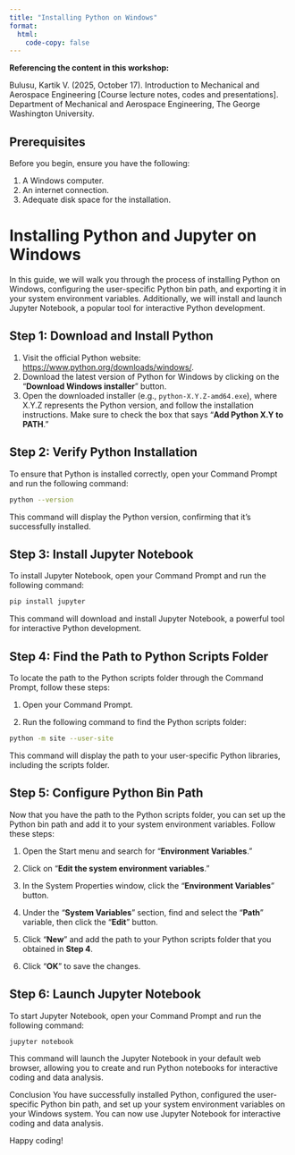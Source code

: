 ```yaml
---
title: "Installing Python on Windows"
format:
  html:
    code-copy: false
---
```

<html>
<head>
    <style>
        body {
            -webkit-user-select: none; /* Safari */
            -moz-user-select: none; /* Firefox */
            -ms-user-select: none; /* IE10+/Edge */
            user-select: none; /* Standard */
        }
    </style>
</head>
<body>

:::{.callout-important}
**Referencing the content in this workshop:**

Bulusu, Kartik V. (2025, October 17). Introduction to Mechanical and Aerospace Engineering [Course lecture notes, codes and presentations]. Department of Mechanical and Aerospace Engineering, The George Washington University.
:::

## Prerequisites

Before you begin, ensure you have the following:

1. A Windows computer.
2. An internet connection.
3. Adequate disk space for the installation.

# Installing Python and Jupyter on Windows

In this guide, we will walk you through the process of installing Python on Windows, configuring the user-specific Python bin path, and exporting it in your system environment variables. Additionally, we will install and launch Jupyter Notebook, a popular tool for interactive Python development.

## Step 1: Download and Install Python

1. Visit the official Python website: [https://www.python.org/downloads/windows/](https://www.python.org/downloads/windows/).
2. Download the latest version of Python for Windows by clicking on the "**Download Windows installer**" button.
3. Open the downloaded installer (e.g., `python-X.Y.Z-amd64.exe`), where X.Y.Z represents the Python version, and follow the installation instructions. Make sure to check the box that says "**Add Python X.Y to PATH**."

## Step 2: Verify Python Installation

To ensure that Python is installed correctly, open your Command Prompt and run the following command:

```bash
python --version
```
This command will display the Python version, confirming that it's successfully installed.

## Step 3: Install Jupyter Notebook
To install Jupyter Notebook, open your Command Prompt and run the following command:

```bash
pip install jupyter
```
This command will download and install Jupyter Notebook, a powerful tool for interactive Python development.

## Step 4: Find the Path to Python Scripts Folder
To locate the path to the Python scripts folder through the Command Prompt, follow these steps:

1. Open your Command Prompt.

2. Run the following command to find the Python scripts folder:
```bash
python -m site --user-site
```

This command will display the path to your user-specific Python libraries, including the scripts folder.

## Step 5: Configure Python Bin Path
Now that you have the path to the Python scripts folder, you can set up the Python bin path and add it to your system environment variables. Follow these steps:

1. Open the Start menu and search for "**Environment Variables**."

2. Click on "**Edit the system environment variables**."

3. In the System Properties window, click the "**Environment Variables**" button.

4. Under the "**System Variables**" section, find and select the "**Path**" variable, then click the "**Edit**" button.

5. Click "**New**" and add the path to your Python scripts folder that you obtained in **Step 4**.

6. Click "**OK**" to save the changes.

## Step 6: Launch Jupyter Notebook
To start Jupyter Notebook, open your Command Prompt and run the following command:

```bash
jupyter notebook
```

This command will launch the Jupyter Notebook in your default web browser, allowing you to create and run Python notebooks for interactive coding and data analysis.

Conclusion
You have successfully installed Python, configured the user-specific Python bin path, and set up your system environment variables on your Windows system. You can now use Jupyter Notebook for interactive coding and data analysis.

Happy coding!


<!-- <br><br>
<footer>
  <p><small><small><small><small>This is a Quarto website. To learn more about Quarto websites visit <https://quarto.org/docs/websites>.<br>
  Author: Kartik Bulusu<br>
  Contact: <a href="mailto:bulusu@gwu.edu">bulusu</a><br>
  &copy; 2025 All rights reserved</small></small></small></small></p>
</footer> -->